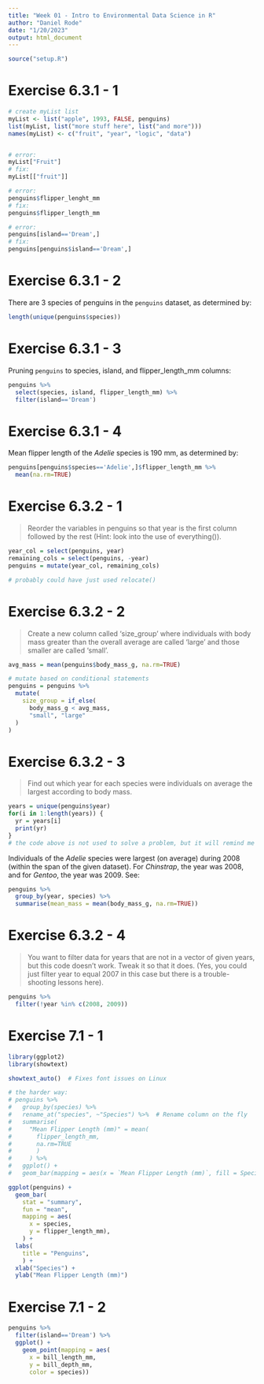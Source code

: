 ```yaml
---
title: "Week 01 - Intro to Environmental Data Science in R"
author: "Daniel Rode"
date: "1/20/2023"
output: html_document
---
```



```r
source("setup.R")
```


# Exercise 6.3.1 - 1
```r
# create myList list
myList <- list("apple", 1993, FALSE, penguins)
list(myList, list("more stuff here", list("and more")))
names(myList) <- c("fruit", "year", "logic", "data")


# error:
myList["Fruit"]
# fix:
myList[["fruit"]]

# error:
penguins$flipper_lenght_mm
# fix:
penguins$flipper_length_mm

# error: 
penguins[island=='Dream',]
# fix:
penguins[penguins$island=='Dream',]
```


# Exercise 6.3.1 - 2
There are 3 species of penguins in the `penguins` dataset, as determined by:

```r
length(unique(penguins$species))
```


# Exercise 6.3.1 - 3
Pruning `penguins` to species, island, and flipper_length_mm columns:

```r
penguins %>%
  select(species, island, flipper_length_mm) %>%
  filter(island=='Dream')
```


# Exercise 6.3.1 - 4
Mean flipper length of the *Adelie* species is 190 mm, as determined by:

```r
penguins[penguins$species=='Adelie',]$flipper_length_mm %>% 
  mean(na.rm=TRUE)
```


# Exercise 6.3.2 - 1
> Reorder the variables in penguins so that year is the first column followed by the rest (Hint: look into the use of everything()).

```r
year_col = select(penguins, year)
remaining_cols = select(penguins, -year)
penguins = mutate(year_col, remaining_cols)

# probably could have just used relocate()
```


# Exercise 6.3.2 - 2
> Create a new column called ‘size_group’ where individuals with body mass greater than the overall average are called ‘large’ and those smaller are called ‘small’.

```r
avg_mass = mean(penguins$body_mass_g, na.rm=TRUE)

# mutate based on conditional statements
penguins = penguins %>% 
  mutate(
    size_group = if_else(
      body_mass_g < avg_mass, 
      "small", "large"
  )
)
```


# Exercise 6.3.2 - 3
> Find out which year for each species were individuals on average the largest according to body mass.

```r
years = unique(penguins$year)
for(i in 1:length(years)) {
  yr = years[i]
  print(yr)
}
# the code above is not used to solve a problem, but it will remind me how to iterate/loop
```

Individuals of the *Adelie* species were largest (on average) during 2008 (within the span of the given dataset). For *Chinstrap*, the year was 2008, and for *Gentoo*, the year was 2009. See:
```r
penguins %>%
  group_by(year, species) %>%
  summarise(mean_mass = mean(body_mass_g, na.rm=TRUE))
```


# Exercise 6.3.2 - 4
> You want to filter data for years that are not in a vector of given years, but this code doesn’t work. Tweak it so that it does. (Yes, you could just filter year to equal 2007 in this case but there is a trouble-shooting lessons here).

```r
penguins %>% 
  filter(!year %in% c(2008, 2009))
```


# Exercise 7.1 - 1

```r
library(ggplot2)
library(showtext)

showtext_auto()  # Fixes font issues on Linux

# the harder way:
# penguins %>%
#   group_by(species) %>%
#   rename_at("species", ~"Species") %>%  # Rename column on the fly
#   summarise(
#     "Mean Flipper Length (mm)" = mean(
#       flipper_length_mm,
#       na.rm=TRUE
#       )
#     ) %>% 
#   ggplot() +
#   geom_bar(mapping = aes(x = `Mean Flipper Length (mm)`, fill = Species))

ggplot(penguins) +
  geom_bar(
    stat = "summary",
    fun = "mean",
    mapping = aes(
      x = species,
      y = flipper_length_mm),
    ) +
  labs(
    title = "Penguins",
    ) +
  xlab("Species") +
  ylab("Mean Flipper Length (mm)")
```


# Exercise 7.1 - 2

```r
penguins %>%
  filter(island=='Dream') %>%
  ggplot() +
    geom_point(mapping = aes(
      x = bill_length_mm, 
      y = bill_depth_mm, 
      color = species))
```
